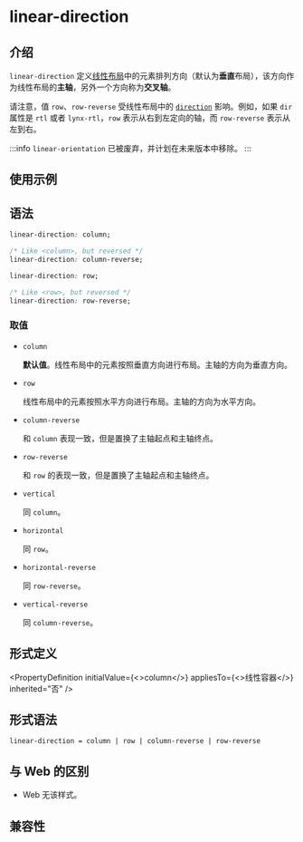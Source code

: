 
# linear-direction

## 介绍

`linear-direction` 定义[线性布局](guide/ui/layout/linear-layout.mdx)中的元素排列方向（默认为**垂直**布局），该方向作为线性布局的**主轴**，另外一个方向称为**交叉轴**。

请注意，值 `row`、`row-reverse` 受线性布局中的 [`direction`](./direction.html) 影响。例如，如果 `dir` 属性是 `rtl` 或者 `lynx-rtl`，`row` 表示从右到左定向的轴，而 `row-reverse` 表示从左到右。

:::info
`linear-orientation` 已被废弃，并计划在未来版本中移除。
:::

## 使用示例


<Go
  example="css-api"
  defaultFile="src/linear-direction/App.tsx"
  img="/assets/doc/css/linear-direction.png"
  defaultEntryFile="dist/linear-direction.lynx.bundle"
  entry="src/linear-direction"
/>

## 语法

```css
linear-direction: column;

/* Like <column>, but reversed */
linear-direction: column-reverse;

linear-direction: row;

/* Like <row>, but reversed */
linear-direction: row-reverse;
```

### 取值

- `column`

  **默认值**。线性布局中的元素按照垂直方向进行布局。主轴的方向为垂直方向。

- `row`

  线性布局中的元素按照水平方向进行布局。主轴的方向为水平方向。

- `column-reverse`

  和 `column` 表现一致，但是置换了主轴起点和主轴终点。

- `row-reverse`

  和 `row` 的表现一致，但是置换了主轴起点和主轴终点。

- `vertical` <Deprecated/>

  同 `column`。

- `horizontal` <Deprecated/>

  同 `row`。

- `horizontal-reverse` <Deprecated/>

  同 `row-reverse`。

- `vertical-reverse` <Deprecated/>

  同 `column-reverse`。

## 形式定义


<PropertyDefinition
  initialValue={<>column</>}
  appliesTo={<>线性容器</>}
  inherited="否"
/>

## 形式语法

```
linear-direction = column | row | column-reverse | row-reverse
```

## 与 Web 的区别

- Web 无该样式。

## 兼容性


<LegacyCompatTable metadata="css/properties/linear-direction" />
